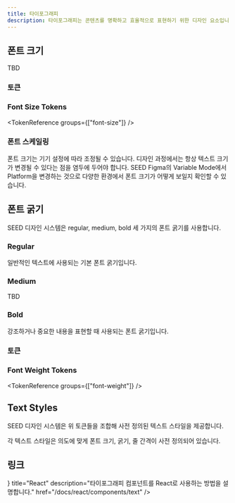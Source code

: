 ```yaml
---
title: 타이포그래피
description: 타이포그래피는 콘텐츠를 명확하고 효율적으로 표현하기 위한 디자인 요소입니다.
---
```


<ComponentExample name="text-preview" previewOnly />

## 폰트 크기

TBD

### 토큰

### Font Size Tokens

<TokenReference groups={["font-size"]} />

### 폰트 스케일링

폰트 크기는 기기 설정에 따라 조정될 수 있습니다. 디자인 과정에서는 항상 텍스트 크기가 변경될 수 있다는 점을 염두에 두어야 합니다.
SEED Figma의 Variable Mode에서 Platform을 변경하는 것으로 다양한 환경에서 폰트 크기가 어떻게 보일지 확인할 수 있습니다.

## 폰트 굵기

SEED 디자인 시스템은 regular, medium, bold 세 가지의 폰트 굵기를 사용합니다.

### Regular

일반적인 텍스트에 사용되는 기본 폰트 굵기입니다.

### Medium

TBD

### Bold

강조하거나 중요한 내용을 표현할 때 사용되는 폰트 굵기입니다.

### 토큰

### Font Weight Tokens

<TokenReference groups={["font-weight"]} />

## Text Styles

SEED 디자인 시스템은 위 토큰들을 조합해 사전 정의된 텍스트 스타일을 제공합니다.

각 텍스트 스타일은 의도에 맞게 폰트 크기, 굵기, 줄 간격이 사전 정의되어 있습니다.

<ComponentSpecBlock id="typography" />

## 링크

<Cards>
  <Card
    icon={<AtomIcon />}
    title="React"
    description="타이포그래피 컴포넌트를 React로 사용하는 방법을 설명합니다."
    href="/docs/react/components/text"
  />
</Cards>
